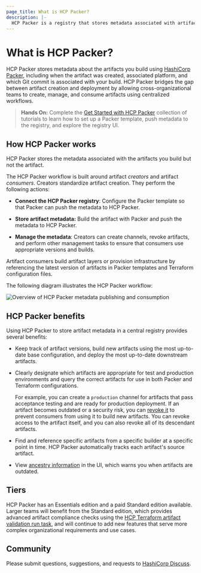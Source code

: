 ```yaml
---
page_title: What is HCP Packer?
description: |-
  HCP Packer is a registry that stores metadata associated with artifacts, such as machine images, built by Packer. Learn how HCP Packer helps you create, manage, and consume centralized artifacts.
---
```


# What is HCP Packer?

HCP Packer stores metadata about the artifacts you build using [HashiCorp Packer](/packer), including when the artifact was created, associated platform, and which Git commit is associated with your build. HCP Packer bridges the gap between artifact creation and deployment by allowing cross-organizational teams to create, manage, and consume artifacts using centralized workflows.

> **Hands On:** Complete the [Get Started with HCP Packer](/packer/tutorials/hcp-get-started) collection of tutorials to learn how to set up a Packer template, push metadata to the registry, and explore the registry UI.

## How HCP Packer works

HCP Packer stores the metadata associated with the artifacts you build but not the artifact. 

The HCP Packer workflow is built around artifact _creators_ and artifact _consumers_. Creators standardize artifact creation. They perform the following actions:

- **Connect the HCP Packer registry**: Configure the Packer template so that Packer can push the metadata to HCP Packer. 

- **Store artifact metadata:** Build the artifact with Packer and push the metadata to HCP Packer. 

- **Manage the metadata**: Creators can create channels, revoke artifacts, and perform other management tasks to ensure that consumers use appropriate versions and builds.

Artifact consumers build artifact layers or provision infrastructure by referencing the latest version of artifacts in Packer templates and Terraform configuration files. 

The following diagram illustrates the HCP Packer workflow:
 
![Overview of HCP Packer metadata publishing and consumption](/img/docs/packer/hcp_packer_overview.png)

## HCP Packer benefits 

Using HCP Packer to store artifact metadata in a central registry provides several benefits:

- Keep track of artifact versions, build new artifacts using the most up-to-date base configuration, and deploy the most up-to-date downstream artifacts. 

- Clearly designate which artifacts are appropriate for test and production environments and query the correct artifacts for use in both Packer and Terraform configurations. 

   For example, you can create a `production` channel for artifacts that pass acceptance testing and are ready for production deployment. If an artifact becomes outdated or a security risk, you can [revoke it](/hcp/docs/packer/manage/revoke-restore) to prevent consumers from using it to build new artifacts. You can revoke access to the artifact itself, and you can also revoke all of its descendant artifacts.

- Find and reference specific artifacts from a specific builder at a specific point in time. HCP Packer automatically tracks each artifact's source artifact. 

- View [ancestry information](/hcp/docs/packer/manage/ancestry) in the UI, which warns you when artifacts are outdated. 

## Tiers

HCP Packer has an Essentials edition and a paid Standard edition available. Larger teams will benefit from the Standard edition, which provides advanced artifact compliance checks using the [HCP Terraform artifact validation run task](/hcp/docs/packer/store/validate-version), and will continue to add new features that serve more complex organizational requirements and use cases.

## Community

Please submit questions, suggestions, and requests to [HashiCorp Discuss](https://discuss.hashicorp.com/c/packer/23).

<HCPCallout product="packer" />
